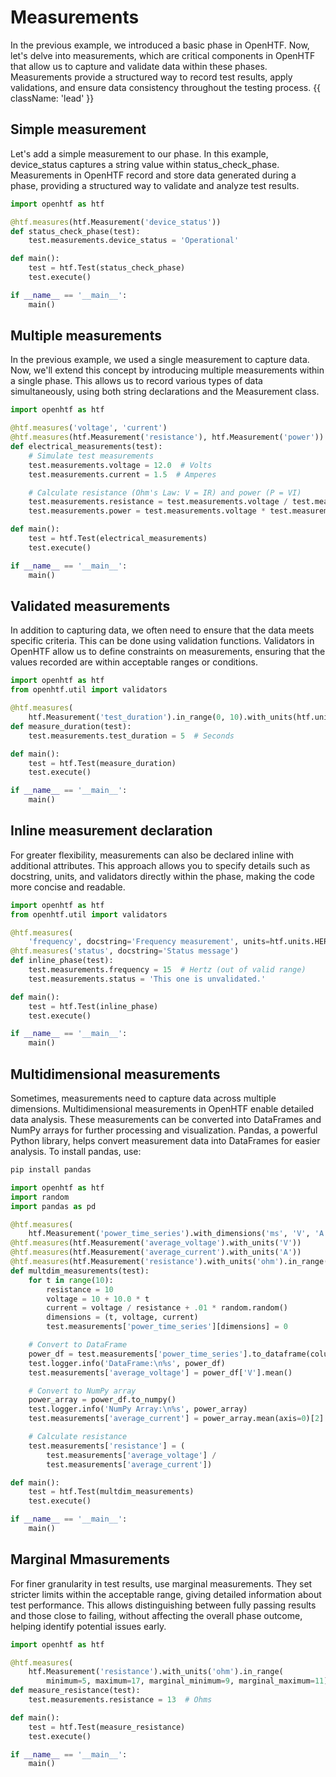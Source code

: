 # Measurements

In the previous example, we introduced a basic phase in OpenHTF. Now, let's delve into measurements, which are critical components in OpenHTF that allow us to capture and validate data within these phases. Measurements provide a structured way to record test results, apply validations, and ensure data consistency throughout the testing process. {{ className: 'lead' }}

## Simple measurement

Let's add a simple measurement to our phase. In this example, device_status captures a string value within status_check_phase. Measurements in OpenHTF record and store data generated during a phase, providing a structured way to validate and analyze test results.

```python {{ title: 'main.py' }}
import openhtf as htf

@htf.measures(htf.Measurement('device_status'))
def status_check_phase(test):
    test.measurements.device_status = 'Operational'

def main():
    test = htf.Test(status_check_phase)
    test.execute()

if __name__ == '__main__':
    main()
```

## Multiple measurements

In the previous example, we used a single measurement to capture data. Now, we'll extend this concept by introducing multiple measurements within a single phase. This allows us to record various types of data simultaneously, using both string declarations and the Measurement class.

```python {{ title: 'main.py' }}
import openhtf as htf

@htf.measures('voltage', 'current')
@htf.measures(htf.Measurement('resistance'), htf.Measurement('power'))
def electrical_measurements(test):
    # Simulate test measurements
    test.measurements.voltage = 12.0  # Volts
    test.measurements.current = 1.5  # Amperes

    # Calculate resistance (Ohm's Law: V = IR) and power (P = VI)
    test.measurements.resistance = test.measurements.voltage / test.measurements.current  # Ohms
    test.measurements.power = test.measurements.voltage * test.measurements.current  # Watts

def main():
    test = htf.Test(electrical_measurements)
    test.execute()

if __name__ == '__main__':
    main()
```

## Validated measurements

In addition to capturing data, we often need to ensure that the data meets specific criteria. This can be done using validation functions. Validators in OpenHTF allow us to define constraints on measurements, ensuring that the values recorded are within acceptable ranges or conditions.

```python {{ title: 'main.py' }}
import openhtf as htf
from openhtf.util import validators

@htf.measures(
    htf.Measurement('test_duration').in_range(0, 10).with_units(htf.units.SECOND))
def measure_duration(test):
    test.measurements.test_duration = 5  # Seconds

def main():
    test = htf.Test(measure_duration)
    test.execute()

if __name__ == '__main__':
    main()
```

## Inline measurement declaration

For greater flexibility, measurements can also be declared inline with additional attributes. This approach allows you to specify details such as docstring, units, and validators directly within the phase, making the code more concise and readable.

```python {{ title: 'main.py' }}
import openhtf as htf
from openhtf.util import validators

@htf.measures(
    'frequency', docstring='Frequency measurement', units=htf.units.HERTZ, validators=[validators.in_range(0, 10)])
@htf.measures('status', docstring='Status message')
def inline_phase(test):
    test.measurements.frequency = 15  # Hertz (out of valid range)
    test.measurements.status = 'This one is unvalidated.'

def main():
    test = htf.Test(inline_phase)
    test.execute()

if __name__ == '__main__':
    main()
```

## Multidimensional measurements

Sometimes, measurements need to capture data across multiple dimensions. Multidimensional measurements in OpenHTF enable detailed data analysis. These measurements can be converted into DataFrames and NumPy arrays for further processing and visualization. Pandas, a powerful Python library, helps convert measurement data into DataFrames for easier analysis. To install pandas, use:

```sh
pip install pandas
```

```python {{ title: 'main.py' }}
import openhtf as htf
import random
import pandas as pd

@htf.measures(
    htf.Measurement('power_time_series').with_dimensions('ms', 'V', 'A'))
@htf.measures(htf.Measurement('average_voltage').with_units('V'))
@htf.measures(htf.Measurement('average_current').with_units('A'))
@htf.measures(htf.Measurement('resistance').with_units('ohm').in_range(9, 11))
def multdim_measurements(test):
    for t in range(10):
        resistance = 10
        voltage = 10 + 10.0 * t
        current = voltage / resistance + .01 * random.random()
        dimensions = (t, voltage, current)
        test.measurements['power_time_series'][dimensions] = 0

    # Convert to DataFrame
    power_df = test.measurements['power_time_series'].to_dataframe(columns=['ms', 'V', 'A', 'n/a'])
    test.logger.info('DataFrame:\n%s', power_df)
    test.measurements['average_voltage'] = power_df['V'].mean()

    # Convert to NumPy array
    power_array = power_df.to_numpy()
    test.logger.info('NumPy Array:\n%s', power_array)
    test.measurements['average_current'] = power_array.mean(axis=0)[2]

    # Calculate resistance
    test.measurements['resistance'] = (
        test.measurements['average_voltage'] /
        test.measurements['average_current'])

def main():
    test = htf.Test(multdim_measurements)
    test.execute()

if __name__ == '__main__':
    main()
```

## Marginal Mmasurements

For finer granularity in test results, use marginal measurements. They set stricter limits within the acceptable range, giving detailed information about test performance. This allows distinguishing between fully passing results and those close to failing, without affecting the overall phase outcome, helping identify potential issues early.

```python {{ title: 'main.py' }}
import openhtf as htf

@htf.measures(
    htf.Measurement('resistance').with_units('ohm').in_range(
        minimum=5, maximum=17, marginal_minimum=9, marginal_maximum=11))
def measure_resistance(test):
    test.measurements.resistance = 13  # Ohms

def main():
    test = htf.Test(measure_resistance)
    test.execute()

if __name__ == '__main__':
    main()
```
